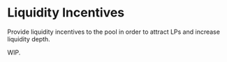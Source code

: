 # Liquidity Incentives

Provide liquidity incentives to the pool in order to attract LPs and increase liquidity depth.

WIP.
